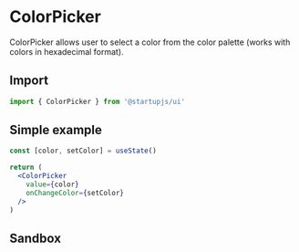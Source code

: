 
# ColorPicker

ColorPicker allows user to select a color from the color palette (works with colors in hexadecimal format).

## Import

```jsx
import { ColorPicker } from '@startupjs/ui'
```

## Simple example

```jsx example
const [color, setColor] = useState()

return (
  <ColorPicker
    value={color}
    onChangeColor={setColor}
  />
)
```

## Sandbox

<Sandbox Component={ColorPicker} />
